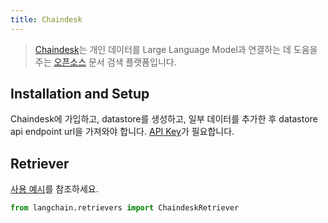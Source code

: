 ```yaml
---
title: Chaindesk
---
```


>[Chaindesk](https://chaindesk.ai)는 개인 데이터를 Large Language Model과 연결하는 데 도움을 주는 [오픈소스](https://github.com/gmpetrov/databerry) 문서 검색 플랫폼입니다.


## Installation and Setup

Chaindesk에 가입하고, datastore를 생성하고, 일부 데이터를 추가한 후 datastore api endpoint url을 가져와야 합니다.
[API Key](https://docs.chaindesk.ai/api-reference/authentication)가 필요합니다.

## Retriever

[사용 예시](/oss/integrations/retrievers/chaindesk)를 참조하세요.

```python
from langchain.retrievers import ChaindeskRetriever
```